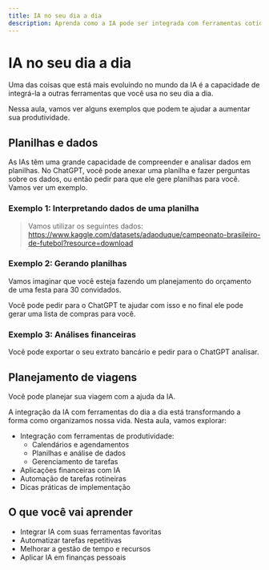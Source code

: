 ```yaml
---
title: IA no seu dia a dia
description: Aprenda como a IA pode ser integrada com ferramentas cotidianas para aumentar sua produtividade
---
```


# IA no seu dia a dia

Uma das coisas que está mais evoluindo no mundo da IA é a capacidade de integrá-la a outras ferramentas que você usa no seu dia a dia.

Nessa aula, vamos ver alguns exemplos que podem te ajudar a aumentar sua produtividade.

## Planilhas e dados

As IAs têm uma grande capacidade de compreender e analisar dados em planilhas. No ChatGPT, você pode anexar uma planilha e fazer perguntas sobre os dados, ou então pedir para que ele gere planilhas para você. Vamos ver um exemplo.

### Exemplo 1: Interpretando dados de uma planilha

> Vamos utilizar os seguintes dados:
> https://www.kaggle.com/datasets/adaoduque/campeonato-brasileiro-de-futebol?resource=download

### Exemplo 2: Gerando planilhas

Vamos imaginar que você esteja fazendo um planejamento do orçamento de uma festa para 30 convidados.

Você pode pedir para o ChatGPT te ajudar com isso e no final ele pode gerar uma lista de compras para você.

### Exemplo 3: Análises financeiras

Você pode exportar o seu extrato bancário e pedir para o ChatGPT analisar.


## Planejamento de viagens

Você pode planejar sua viagem com a ajuda da IA.




A integração da IA com ferramentas do dia a dia está transformando a forma como organizamos nossa vida. Nesta aula, vamos explorar:

- Integração com ferramentas de produtividade:
  - Calendários e agendamentos
  - Planilhas e análise de dados
  - Gerenciamento de tarefas
- Aplicações financeiras com IA
- Automação de tarefas rotineiras
- Dicas práticas de implementação

## O que você vai aprender

- Integrar IA com suas ferramentas favoritas
- Automatizar tarefas repetitivas
- Melhorar a gestão de tempo e recursos
- Aplicar IA em finanças pessoais 